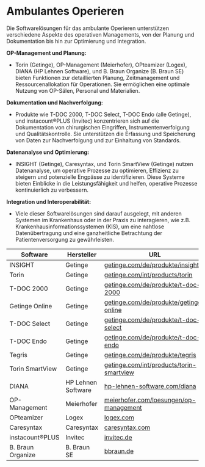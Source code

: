 # Ambulantes Operieren

Die Softwarelösungen für das ambulante Operieren unterstützen verschiedene Aspekte des operativen Managements, von der Planung und Dokumentation bis hin zur Optimierung und Integration. 

**OP-Management und Planung:**

- Torin (Getinge), OP-Management (Meierhofer), OPteamizer (Logex), DIANA (HP Lehnen Software), und B. Braun Organize (B. Braun SE) bieten Funktionen zur detaillierten Planung, Zeitmanagement und Ressourcenallokation für Operationen. Sie ermöglichen eine optimale Nutzung von OP-Sälen, Personal und Materialien.

**Dokumentation und Nachverfolgung:**

- Produkte wie T-DOC 2000, T-DOC Select, T-DOC Endo (alle Getinge), und instacount®PLUS (Invitec) konzentrieren sich auf die Dokumentation von chirurgischen Eingriffen, Instrumentenverfolgung und Qualitätskontrolle. Sie unterstützen die Erfassung und Speicherung von Daten zur Nachverfolgung und zur Einhaltung von Standards.

**Datenanalyse und Optimierung:**

- INSIGHT (Getinge), Caresyntax, und Torin SmartView (Getinge) nutzen Datenanalyse, um operative Prozesse zu optimieren, Effizienz zu steigern und potenzielle Engpässe zu identifizieren. Diese Systeme bieten Einblicke in die Leistungsfähigkeit und helfen, operative Prozesse kontinuierlich zu verbessern.

**Integration und Interoperabilität:**

- Viele dieser Softwarelösungen sind darauf ausgelegt, mit anderen Systemen im Krankenhaus oder in der Praxis zu interagieren, wie z.B. Krankenhausinformationssystemen (KIS), um eine nahtlose Datenübertragung und eine ganzheitliche Betrachtung der Patientenversorgung zu gewährleisten.

| **Software**             | **Hersteller**          | **URL**                                                    |
|---------------------------|-------------------------|------------------------------------------------------------|
| INSIGHT                  | Getinge                | [getinge.com/de/produkte/insight](https://www.getinge.com/de/produkte/insight/)       |
| Torin                    | Getinge                | [getinge.com/int/products/torin](https://www.getinge.com/int/products/torin/)        |
| T-DOC 2000               | Getinge                | [getinge.com/de/produkte/t-doc-2000](https://www.getinge.com/de/produkte/t-doc-2000/)    |
| Getinge Online           | Getinge                | [getinge.com/de/produkte/getinge-online](https://www.getinge.com/de/produkte/getinge-online/)|
| T-DOC Select             | Getinge                | [getinge.com/de/produkte/t-doc-select](https://www.getinge.com/de/produkte/t-doc-select/)  |
| T-DOC Endo               | Getinge                | [getinge.com/de/produkte/t-doc-endo](https://www.getinge.com/de/produkte/t-doc-endo/)    |
| Tegris                   | Getinge                | [getinge.com/de/produkte/tegris](https://www.getinge.com/de/produkte/tegris/)        |
| Torin SmartView          | Getinge                | [getinge.com/int/products/torin-smartview](https://www.getinge.com/int/products/torin-smartview/)|
| DIANA                    | HP Lehnen Software     | [hp-lehnen-software.com/diana](https://www.hp-lehnen-software.com/diana)           |
| OP-Management            | Meierhofer             | [meierhofer.com/loesungen/op-management](https://www.meierhofer.com/loesungen/op-management/)|
| OPteamizer               | Logex                  | [logex.com](https://logex.com/de/losungen/financial-analytics/opteamizer/)|
| Caresyntax               | Caresyntax             | [caresyntax.com](https://caresyntax.com/)                           |
| instacount®PLUS          | Invitec                | [invitec.de](https://invitec.de/)                                  |
| B. Braun Organize | B. Braun SE | [bbraun.de](https://www.bbraun.de/de/produkte-und-loesungen/loesungen/ambulantes-operieren/it-fuer-warenwirtschaft.html) |
